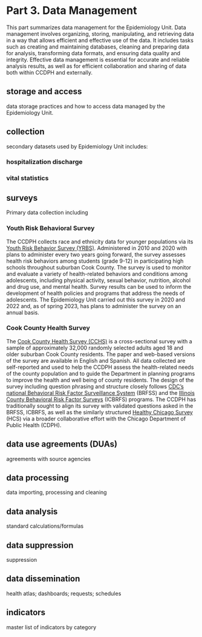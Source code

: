 # Part 3. Data Management

This part summarizes data management for the Epidemiology Unit. Data management involves organizing, storing, manipulating, and retrieving data in a way that allows efficient and effective use of the data. It includes tasks such as creating and maintaining databases, cleaning and preparing data for analysis, transforming data formats, and ensuring data quality and integrity. Effective data management is essential for accurate and reliable analysis results, as well as for efficient collaboration and sharing of data both within CCDPH and externally.

## storage and access
data storage practices and how to access data managed by the Epidemiology Unit.

## collection
secondary datasets used by Epidemiology Unit includes:

### hospitalization discharge

### vital statistics

## surveys
Primary data collection including

### Youth Risk Behavioral Survey
The CCDPH collects race and ethnicity data for younger populations via its [Youth Risk Behavior Survey (YRBS)](https://cookcountypublichealth.org/epidemiology-data-reports/yrbs-youth-risk-behavioral-survey/). Administered in 2010 and 2020 with plans to administer every two years going forward, the survey assesses health risk behaviors among students (grade 9-12) in participating high schools throughout suburban Cook County. The survey is used to monitor and evaluate a variety of health-related behaviors and conditions among adolescents, including physical activity, sexual behavior, nutrition, alcohol and drug use, and mental health. Survey results can be used to inform the development of health policies and programs that address the needs of adolescents. The Epidemiology Unit carried out this survey in 2020 and 2022 and, as of spring 2023, has plans to administer the survey on an annual basis.

### Cook County Health Survey
The [Cook County Health Survey (CCHS)](https://cookcountypublichealth.org/health-survey/) is a cross-sectional survey with a sample of approximately 32,000 randomly selected adults aged 18 and older suburban Cook County residents. The paper and web-based versions of the survey are available in English and Spanish. All data collected are self-reported and used to help the CCDPH assess the health-related needs of the county population and to guide the Department in planning programs to improve the health and well being of county residents. The design of the survey including question phrasing and structure closely follows [CDC's national Behavioral Risk Factor Surveillance System](https://www.cdc.gov/brfss/data_documentation/index.htm) (BRFSS) and the [Illinois County Behavioral Risk Factor Surveys](http://www.idph.state.il.us/brfss/countydata.asp?selTopicCounty=R6Overview&areaCounty=Cook_90.1&show=freq&yrCounty=6&form=county&yr=&area=&selTopic=) (ICBRFS) programs. The CCDPH has traditionally sought to align its survey with validated questions asked in the BRFSS, ICBRFS, as well as the similarly structured [Healthy Chicago Survey](https://www.chicago.gov/city/en/depts/cdph/supp_info/healthy-communities/healthy-chicago-survey.html) (HCS) via a broader collaborative effort with the Chicago Department of Public Health (CDPH).

## data use agreements (DUAs)
agreements with source agencies

## data processing
data importing, processing and cleaning

## data analysis
standard calculations/formulas

## data suppression
suppression

## data dissemination
health atlas; dashboards; requests; schedules

## indicators
master list of indicators by category
